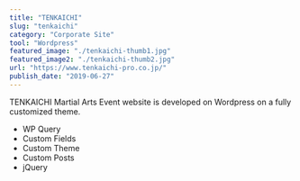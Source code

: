 ```yaml
---
title: "TENKAICHI"
slug: "tenkaichi"
category: "Corporate Site"
tool: "Wordpress"
featured_image: "./tenkaichi-thumb1.jpg"
featured_image2: "./tenkaichi-thumb2.jpg"
url: "https://www.tenkaichi-pro.co.jp/"
publish_date: "2019-06-27"
---
```


TENKAICHI Martial Arts Event website is developed on Wordpress on a fully customized theme.

* WP Query
* Custom Fields
* Custom Theme
* Custom Posts
* jQuery

